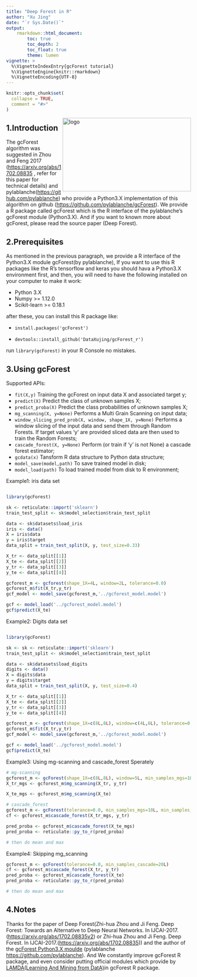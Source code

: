---
title: "Deep Forest in R"
author: "Xu Jing"
date: "`r Sys.Date()`"
output:
    rmarkdown::html_document:
        toc: true
        toc_depth: 2
        toc_float: true
        theme: lumen
vignette: >
  %\VignetteIndexEntry{gcForest tutorial}
  %\VignetteEngine{knitr::rmarkdown}
  %\VignetteEncoding{UTF-8}
---

```{r setup, include = FALSE}
knitr::opts_chunk$set(
  collapse = TRUE,
  comment = "#>"
)
```

<a href="https://github.com/DataXujing/gcForest_r/"><img src="logo.png" align="right" alt="logo" height="200" width="350" /></a>


## 1.Introduction

The gcForest algorithm was suggested in Zhou and Feng 2017 (<https://arxiv.org/abs/1702.08835> , refer for this paper for technical details) and pylablanche(<https://github.com/pylablanche>) who provide a Python3.X implementation of this algorithm on github (<https://github.com/pylablanche/gcForest>). We provide a R package called gcForest which is the R interface of the  pylablanche's gcForest module (Python3.X). And if you want to known more about gcForest, please read the source paper (Deep Forest).

## 2.Prerequisites

As mentioned in the previous paragraph, we provide a R interface of the Python3.X module gcForest(by pylablanche), If you want to use this R packages like the R's tensorflow and keras you should hava a Python3.X environment first, and then, you will need to have the following installed on your computer to make it work:

+ Python 3.X
+ Numpy >= 1.12.0
+ Scikit-learn >= 0.18.1

after these, you can install this R package like:

+ `install.packages('gcForest')`

+ `devtools::install_github('DataXujing/gcForest_r')`

run `library(gcForest)` in your R Console no mistakes.


## 3.Using gcForest

Supported APIs:

+ `fit(X,y)` Training the gcForest on input data X and associated target y;
+ `predict(X)` Predict the class of unknown samples X;
+ `predict_proba(X)` Predict the class probabilities of unknown samples X;
+ `mg_scanning(X, y=None)` Performs a Multi Grain Scanning on input data;
+ `window_slicing_pred_prob(X, window, shape_1X, y=None)` Performs a window slicing of the input data and send them through Random Forests. If target values 'y' are provided sliced data are then used to train the Random Forests;
+ `cascade_forest(X, y=None)` Perform (or train if 'y' is not None) a cascade forest estimator;
+ `gcdata(x)` Tansform R data structure to Python data structure;
+ `model_save(model,path)` To save trained model in disk;
+ `model_load(path)` To load trained model from disk to R environment;

Example1: iris data set

```r

library(gcForest)

sk <- reticulate::import('sklearn')
train_test_split <- sk$model_selection$train_test_split

data <- sk$datasets$load_iris
iris <- data()
X = iris$data
y = iris$target
data_split = train_test_split(X, y, test_size=0.33)

X_tr <- data_split[[1]]
X_te <- data_split[[2]]
y_tr <- data_split[[3]]
y_te <- data_split[[4]]

gcforest_m <- gcforest(shape_1X=4L, window=2L, tolerance=0.0)
gcforest_m$fit(X_tr,y_tr)
gcf_model <- model_save(gcforest_m,'../gcforest_model.model')

gcf <- model_load('../gcforest_model.model')
gcf$predict(X_te)

```

Example2: Digits data set

```r

library(gcForest)

sk <- sk <- reticulate::import('sklearn')
train_test_split <- sk$model_selection$train_test_split

data <- sk$datasets$load_digits
digits <- data()
X = digits$data
y = digits$target
data_split = train_test_split(X, y, test_size=0.4)

X_tr <- data_split[[1]]
X_te <- data_split[[2]]
y_tr <- data_split[[3]]
y_te <- data_split[[4]]

gcforest_m <- gcforest(shape_1X=c(8L,8L), window=c(4L,6L), tolerance=0.0, min_samples_mgs=10L, min_samples_cascade=7L)
gcforest_m$fit(X_tr,y_tr)
gcf_model <- model_save(gcforest_m,'../gcforest_model.model')

gcf <- model_load('../gcforest_model.model')
gcf$predict(X_te)
```

Example3: Using mg-scanning and cascade_forest Sperately

```r
# mg-scanning
gcforest_m <- gcForest(shape_1X=c(8L,8L), window=5L, min_samples_mgs=10L, min_samples_cascade=7L)
X_tr_mgs <- gcforest_m$mg_scanning(X_tr, y_tr)

X_te_mgs <- gcforest_m$mg_scanning(X_te)

# cascade_forest
gcforest_m <- gcForest(tolerance=0.0, min_samples_mgs=10L, min_samples_cascade=7L)
cf <- gcforest_m$cascade_forest(X_tr_mgs, y_tr)

pred_proba <- gcforest_m$cascade_forest(X_te_mgs)
pred_proba <- reticulate::py_to_r(pred_proba)

# then do mean and max
```

Example4: Skipping mg_scanning

```r
gcforest_m <- gcForest(tolerance=0.0, min_samples_cascade=20L)
cf <- gcforest_m$cascade_forest(X_tr, y_tr)
pred_proba <- gcforest_m$cascade_forest(X_te)
pred_proba <- reticulate::py_to_r(pred_proba)

# then do mean and max

```

## 4.Notes

Thanks for the paper of Deep Forest(Zhi-hua Zhou and Ji Feng. Deep Forest: Towards an Alternative to Deep Neural Networks.
            In IJCAI-2017. (<https://arxiv.org/abs/1702.08835v2>) or Zhi-hua Zhou and Ji Feng. Deep Forest. In IJCAI-2017.(<https://arxiv.org/abs/1702.08835>)) and the author of the [gcForest Python3.X moulde](https://github.com/pylablanche/gcForest) (pylablanche <https://github.com/pylablanche>). And We constantly improve gcForest R package, and even consider putting official modules which provide by  [LAMDA(Learning And Mining from DatA)](http://lamda.nju.edu.cn/code_gcForest.ashx?AspxAutoDetectCookieSupport=1)in gcForest R package.



